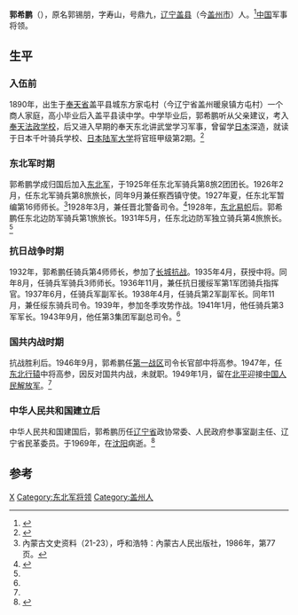 '''郭希鹏'''（{{bd|1890年||1969年|}}），原名郭锡朋，字寿山，号鼎九，[[辽宁|辽宁]][[盖县|盖县]]（今[[盖州市|盖州市]]）人。<ref name=":0">{{Cite web|title=【史话】古城拾遗——抗日爱国将领郭希鹏故居|url=https://www.sohu.com/a/245130425_146350|accessdate=2020-08-17|author=王友禄|date=2018-08-04|format=|publisher=搜狐|language=}}</ref>[[中國|中国]]军事将领。

==生平==

=== 入伍前 ===
1890年，出生于[[奉天省|奉天省]]盖平县城东方家屯村（今辽宁省盖州暖泉镇方屯村）一个商人家庭，高小毕业后入盖平县读中学。中学毕业后，郭希鹏听从父亲建议，考入[[奉天法政学堂|奉天法政学校]]，后又进入早期的奉天东北讲武堂学习军事，曾留学[[日本|日本]]深造，就读于日本千叶骑兵学校、[[陸軍大學校|日本陆军大学]]将官班甲级第2期。<ref name=":0">{{Cite web|title=【史话】古城拾遗——抗日爱国将领郭希鹏故居|url=https://www.sohu.com/a/245130425_146350|accessdate=2020-08-17|author=王友禄|date=2018-08-04|format=|publisher=搜狐|language=}}</ref>

=== 东北军时期 ===
郭希鹏学成归国后加入[[东北军|东北军]]，于1925年任东北军骑兵第8旅2团团长。1926年2月，任东北军骑兵第8旅旅长，同年9月兼任察西镇守使。1927年夏，任东北军暂编第16师师长。<ref name=":1">內蒙古文史资料（21-23），呼和浩特：內蒙古人民出版社，1986年，第77页。</ref>1928年3月，兼任晋北警备司令。<ref name=":0">{{Cite web|title=【史话】古城拾遗——抗日爱国将领郭希鹏故居|url=https://www.sohu.com/a/245130425_146350|accessdate=2020-08-17|author=王友禄|date=2018-08-04|format=|publisher=搜狐|language=}}</ref>1928年，[[东北易帜|东北易帜]]后。郭希鹏任东北边防军骑兵第1旅旅长。1931年5月，任东北边防军独立骑兵第4旅旅长。<ref name=":1" />

=== 抗日战争时期 ===
1932年，郭希鹏任骑兵第4师师长，参加了[[長城戰役|长城抗战]]。1935年4月，获授中将。同年8月，任骑兵军骑兵3师师长。1936年11月，兼任抗日援绥军第1军团骑兵指挥官。1937年6月，任骑兵军副军长。1938年4月，任骑兵第2军副军长。同年11月，兼任绥东骑兵司令。1939年，参加冬季攻势作战。1941年1月，他任骑兵第3军军长。1943年9月，他任第3集团军副总司令。<ref name=":1" />

=== 国共内战时期 ===
抗战胜利后。1946年9月，郭希鹏任[[抗日战争第一战区|第一战区]]司令长官部中将高参。1947年，任[[东北行辕|东北行辕]]中将高参，因反对国共内战，未就职。1949年1月，留在[[北平市|北平]]迎接[[中国人民解放军|中国人民解放军]]。<ref name=":1" />

=== 中华人民共和国建立后 ===
中华人民共和国建国后，郭希鹏历任[[辽宁省|辽宁省]]政协常委、人民政府参事室副主任、辽宁省民革委员。于1969年，在[[沈阳市|沈阳]]病逝。<ref name=":0">{{Cite web|title=【史话】古城拾遗——抗日爱国将领郭希鹏故居|url=https://www.sohu.com/a/245130425_146350|accessdate=2020-08-17|author=王友禄|date=2018-08-04|format=|publisher=搜狐|language=}}</ref>

==参考==
<references />

{{DEFAULTSORT:Guo郭}}
{{绥远行政长官|北}}
[[Category:郭姓|X]]
[[Category:东北军将领|Category:东北军将领]]
[[Category:盖州人|Category:盖州人]]